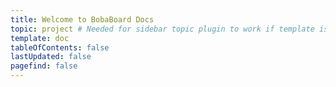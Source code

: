 ```yaml
---
title: Welcome to BobaBoard Docs
topic: project # Needed for sidebar topic plugin to work if template is set to doc so sidebar will show on landing page
template: doc
tableOfContents: false
lastUpdated: false
pagefind: false
---
```



<CardGrid>
  <LinkCard
    title="Project Guide"
    href="/project/intro"
    description="Information on the BobaBoard's status and its features."
  />
  <LinkCard
    title="Development Guide"
    href="/development/intro"
    description="How to develop BobaBoard on your local system."
  />
  <LinkCard
    title="Volunteering Guide"
    href="volunteering/experience/intro"
    description="Interested in Volunteering? Start here."
  />
  <LinkCard
    title="User Guide"
    href="/users/intro"
    description="Explore the BobaBoard user experience."
  />
  <LinkCard
    title="REST API"
    href="/api"
    description="See all existing endpoints in the REST API for BobaBoard."
  />
</CardGrid>
